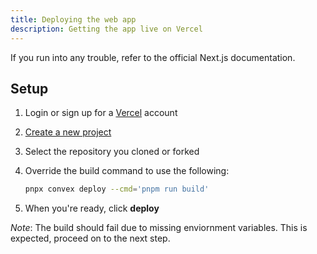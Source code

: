 ```yaml
---
title: Deploying the web app
description: Getting the app live on Vercel
---
```


If you run into any trouble, refer to the official Next.js documentation.

<Cards>
  <Card
    title="Getting Started with Next.js"
    href="https://nextjs.org/docs/app/getting-started"
  />
</Cards>

## Setup

1. Login or sign up for a [Vercel](https://vercel.com/) account
2. [Create a new project](https://vercel.com/new)
3. Select the repository you cloned or forked
4. Override the build command to use the following:

   ```bash
   pnpx convex deploy --cmd='pnpm run build'
   ```

5. When you're ready, click **deploy**

_Note_: The build should fail due to missing enviornment variables. This is expected, proceed on to the next step.
